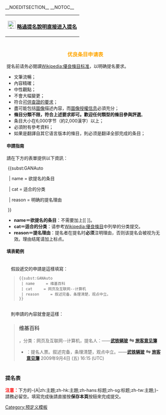 __NOEDITSECTION__ __NOTOC__
{| class="messagebox" style="width: 100%; margin: 0 auto; border: 1px solid #aaaaaa; padding: 0; font-size: 95%;"
|-
| style="text-align:center" | [[File:Gtk-go-down.svg|25px]] '''[[#提名表|略過提名說明直接进入提名]]'''
|}
<div class="messagebox" style="width: 100%; padding: .3em;">
<h3 style='text-align: center; color: orange;'>优良条目申请表</h3>

提名前请务必閱讀[[Wikipedia:優良條目标准]]，以明确提名要求。
{{hideH|Head=點擊本行查看優良條目参考标准（<span style="color:#FF0000">只供參考</span>，最新標準請到[[Wikipedia:優良條目標準]]）：}}
* 文筆流暢；
* 內容精確；
* 中性觀點；
* 不會大幅變更；
* 符合[[Wikipedia:可供查證|可供查證的要求]]；
* 盡可能包括[[Wikipedia:圖像|圖像]]描述內容，而[[Wikipedia:图像版权标志|圖像授權信息]]必須充分；
* '''條目分類不限，符合上述要求即可。歡迎任何類型的條目參與評選'''。
* 条目大小在6,000字节（約2,000漢字）以上；
* 必須附有參考資料；
* 如果是翻譯自其它语言版本的條目，則必须是翻译全部完成的条目；
{{hideF}}
====申請指南====
請在下方的表單提供以下資訊：

&nbsp;<nowiki>{{subst:GANAuto</nowiki>

&nbsp;&nbsp;| name     = 欲提名的条目

&nbsp;&nbsp;| cat      = 适合的分类

&nbsp;&nbsp;| reason   = 明确的提名理由

&nbsp;}}

*'''name＝欲提名的条目'''：不需要加上<nowiki>[[ ]]</nowiki>。
*'''cat＝适合的分类'''：请参考[[Wikipedia:優良條目]]中列举的分类提交。
*'''reason＝提名理由'''：提名者在提名时'''必须'''注明理由，否则该提名会被视为无效。理由结尾请加上标点。

====填表範例====

{{hideH|Head=　點擊本行查看填表範例|FrameStyle=|HeadStyle=text-align:left}}
<br>　假設遞交的申請是這樣填寫：<blockquote style="background-color:#FFFFFF;border:1px dotted #296dad;padding:0.1em 0.1em;"><tt><nowiki>{{subst:GANAuto</nowiki> <br>
&nbsp;<nowiki>|</nowiki> name&nbsp;&nbsp;&nbsp;&nbsp;  = 维基百科 <br>
&nbsp;<nowiki>|</nowiki> cat&nbsp;&nbsp;&nbsp;&nbsp;  =  网页及互联网--计算机<br>
&nbsp;<nowiki>|</nowiki> reason&nbsp;&nbsp;&nbsp;&nbsp;  = 叙述完备，条理清楚，观点中立。<br>}}</tt></blockquote>
<br>　則申請的內容就會是這樣：<blockquote style="background-color:#FFFFFF;border:1px dotted #296dad;padding:0.1em 0.1em;">
=== 维基百科 ===
{{article|维基百科}}，分类：网页及互联网--计算机，提名人：——[[user:Sinopitt|<span style="font-family:华文仿宋;">'''武铁辆玻'''</span>]] <span style="font-size:130%;">'''⇋'''</span> [[user talk:Sinopitt|<span style="font-family:华文仿宋;">'''旅客意见簿'''</span>]]
*{{支持}}：提名人票。叙述完备，条理清楚，观点中立。——[[user:Sinopitt|<span style="font-family:华文仿宋;">'''武铁辆玻'''</span>]] <span style="font-size:130%;">'''⇋'''</span> [[user talk:Sinopitt|<span style="font-family:华文仿宋;">'''旅客意见簿'''</span>]] 2009年9月4日 (五) 16:15 (UTC)
</blockquote>{{hideF}}
</div>
===提名表===
<span style="color:#FF0000">'''注意：'''</span>下方的-{A|zh:主題;zh-hk:主題;zh-hans:标题;zh-sg:标题;zh-tw:主題;}-請務必留空。填寫完成後請直接按'''保存本頁'''按鈕來完成提交。{{NoSubject}}<noinclude>[[Category:预定义模板]]</noinclude>